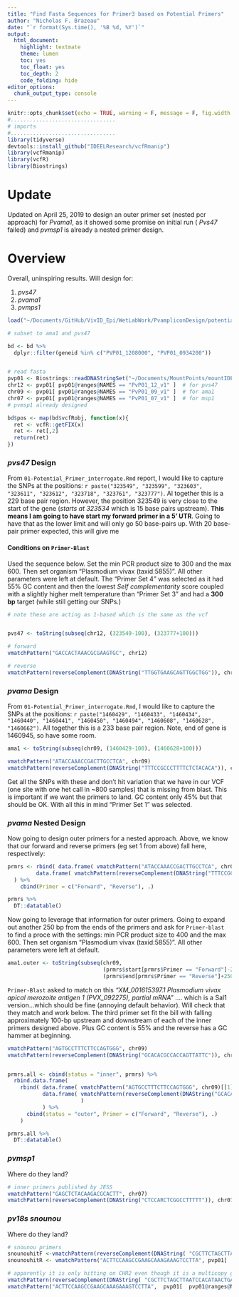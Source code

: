 ```yaml
---
title: "Find Fasta Sequences for Primer3 based on Potential Primers"
author: "Nicholas F. Brazeau"
date: "`r format(Sys.time(), '%B %d, %Y')`"
output: 
  html_document:
    highlight: textmate
    theme: lumen
    toc: yes
    toc_float: yes
    toc_depth: 2
    code_folding: hide
editor_options: 
  chunk_output_type: console
---
```



```r
knitr::opts_chunk$set(echo = TRUE, warning = F, message = F, fig.width = 11, fig.height = 8)
#.................................
# imports
#.................................
library(tidyverse)
devtools::install_github("IDEELResearch/vcfRmanip")
library(vcfRmanip)
library(vcfR)
library(Biostrings)
```

# Update
Updated on April 25, 2019 to design an outer primer set (nested pcr approach) for _Pvama1_, as it showed some promise on initial run ( _Pvs47_ failed) and _pvmsp1_ is already a nested primer design. 

# Overview
Overall, uninspiring results. Will design for: 

  1. _pvs47_   
  2. _pvama1_   
  3. _pvmps1_  


```r

load("~/Documents/GitHub/VivID_Epi/WetLabWork/PvampliconDesign/potential_primer_variants.rda")

# subset to ama1 and pvs47

bd <- bd %>% 
  dplyr::filter(geneid %in% c("PVP01_1208000", "PVP01_0934200"))


# read fasta
pvp01 <- Biostrings::readDNAStringSet("~/Documents/MountPoints/mountIDEEL/resources/genomes/Pvivax/genomes/PvP01.fasta", "fasta")
chr12 <- pvp01[ pvp01@ranges@NAMES == "PvP01_12_v1" ]  # for pvs47
chr09 <- pvp01[ pvp01@ranges@NAMES == "PvP01_09_v1" ]  # for ama1
chr07 <- pvp01[ pvp01@ranges@NAMES == "PvP01_07_v1" ]  # for msp1
# pvmsp1 already designed


```

```r

bd$pos <- map(bd$vcfRobj, function(x){ 
  ret <- vcfR::getFIX(x)
  ret <- ret[,2]
  return(ret)
})


```

### _pvs47_ Design

From `01-Potential_Primer_interrogate.Rmd` report, I would like to capture the SNPs at the positions: `r paste("323549", "323599", "323603", "323611", "323612", "323718", "323761", "323777")`. Al together this is a 229 base pair region. However, the position 323549 is very close to the start of the gene (_starts at 323534_ which is 15 base pairs upstream). **This means I am going to have start my forward primer in a 5' UTR**. Going to have that as the lower limit and will only go 50 base-pairs up. With 20 base-pair primer expected, this will give me 

#### Conditions on `Primer-Blast`

Used the sequence below. Set the min PCR product size to 300 and the max 600. Then set organism "Plasmodium vivax (taxid:5855)". All other parameters were left at default. The "Primer Set 4" was selected as it had 55% GC content and then the lowest _Self complementarity_ score coupled with a slightly higher melt temperature than "Primer Set 3" and had a **300 bp** target (while still getting our SNPs.)

```r

# note these are acting as 1-based which is the same as the vcf


pvs47 <- toString(subseq(chr12, (323549-100), (323777+100)))

# forward
vmatchPattern("GACCACTAAACGCGAAGTGC", chr12)

# reverse
vmatchPattern(reverseComplement(DNAString("TTGGTGAAGCAGTTGGCTGG")), chr12)


```



### _pvama_ Design

From `01-Potential_Primer_interrogate.Rmd`, I would like to capture the SNPs at the positions: `r paste("1460429", "1460433", "1460434", "1460440", "1460441", "1460450", "1460494", "1460608", "1460628", "1460662")`. All together this is a 233 base pair region. Note, end of gene is 1460945, so have some room. 

```r

ama1 <- toString(subseq(chr09, (1460429-100), (1460628+100)))

vmatchPattern("ATACCAAACCGACTTGCCTCA", chr09)
vmatchPattern(reverseComplement(DNAString("TTTCCGCCCTTTTCTCTACACA")), chr09)
```

Get all the SNPs with these and don't hit variation that we have in our VCF (one site with one het call in ~800 samples) that is missing from blast. This is important if we want the primers to land. GC content only 45% but that should be OK. With all this in mind "Primer Set 1" was selected.



### _pvama_ Nested Design
Now going to design outer primers for a nested approach. Above, we know that our forward and reverse primers (eg set 1 from above) fall here, respectively: 
```r
prmrs <- rbind( data.frame( vmatchPattern("ATACCAAACCGACTTGCCTCA", chr09)[[1]] ),
         data.frame( vmatchPattern(reverseComplement(DNAString("TTTCCGCCCTTTTCTCTACACA")), chr09)[[1]] )
  ) %>% 
    cbind(Primer = c("Forward", "Reverse"), .)

prmrs %>% 
  DT::datatable()

```
  
Now going to leverage that information for outer primers. Going to expand out another 250 bp from the ends of the primers and ask for `Primer-blast` to find a proce with the settings: min PCR product size to 400 and the max 600. Then set organism "Plasmodium vivax (taxid:5855)". All other parameters were left at default.
```r

ama1.outer <- toString(subseq(chr09, 
                              (prmrs$start[prmrs$Primer == "Forward"]-250), 
                              (prmrs$end[prmrs$Primer == "Reverse"]+250)))


```

`Primer-Blast` asked to match on this *"XM_001615397.1	Plasmodium vivax apical merozoite antigen 1 (PVX_092275), partial mRNA"* .... which is a Sal1 version...which should be fine (annoying default behavior). Will check that they match and work below. The third primer set fit the bill with falling approximately 100-bp upstream and downstream of each of the inner primers designed above. Plus GC content is 55% and the reverse has a GC hammer at beginning. 


```r


vmatchPattern("AGTGCCTTTCTTCCAGTGGG", chr09)
vmatchPattern(reverseComplement(DNAString("GCACACGCCACCAGTTATTC")), chr09)


prmrs.all <- cbind(status = "inner", prmrs) %>% 
  rbind.data.frame(
    rbind( data.frame( vmatchPattern("AGTGCCTTTCTTCCAGTGGG", chr09)[[1]] ),
           data.frame( vmatchPattern(reverseComplement(DNAString("GCACACGCCACCAGTTATTC")), chr09)[[1]]
                       )
           ) %>% 
      cbind(status = "outer", Primer = c("Forward", "Reverse"), .)
    )

prmrs.all %>% 
  DT::datatable()


```


### _pvmsp1_ 

Where do they land?
```r
# inner primers published by JESS
vmatchPattern("GAGCTCTACAAGACGCACTT", chr07)
vmatchPattern(reverseComplement(DNAString("CTCCARCTCGGCCTTTTT")), chr07, max.mismatch = 1)


```

### _pv18s snounou_ 

Where do they land?
```r
# snounou primers
snounouhitF <-vmatchPattern(reverseComplement(DNAString( "CGCTTCTAGCTTAATCCACATAACTGATAC" )), pvp01[ !grepl("Transfer", pvp01@ranges@NAMES) ] )
snounouhitR <- vmatchPattern("ACTTCCAAGCCGAAGCAAAGAAAGTCCTTA", pvp01[ !grepl("Transfer", pvp01@ranges@NAMES) ])

# apparently it is only hitting on CHR2 even though it is a multicopy gene?
vmatchPattern(reverseComplement(DNAString( "CGCTTCTAGCTTAATCCACATAACTGATAC" )), pvp01[  pvp01@ranges@NAMES == "PvP01_02_v1" ] )
vmatchPattern("ACTTCCAAGCCGAAGCAAAGAAAGTCCTTA",  pvp01[  pvp01@ranges@NAMES == "PvP01_02_v1" ] )



```


